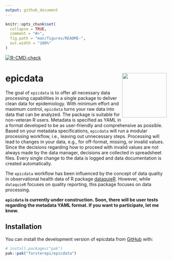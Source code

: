 ```yaml
---
output: github_document
---
```


```r
knitr::opts_chunk$set(
  collapse = TRUE,
  comment = "#>",
  fig.path = "man/figures/README-",
  out.width = "100%"
)
```

[![R-CMD-check](https://github.com/forsterepi/epicdata/actions/workflows/R-CMD-check.yaml/badge.svg)](https://github.com/forsterepi/epicdata/actions/workflows/R-CMD-check.yaml)

# epicdata <img src="man/figures/logo.png" align="right" height="139"/>

The goal of `epicdata` is to offer all necessary data processing capabilities in a single package to deliver clean data for epidemiology. With minimum effort and maximum control, `epicdata` turns your raw data into data that can be analyzed. The package is suitable for non-veteran R users. Metadata is specified as YAML in a format developed to be as user-friendly and comprehensive as possible. Based on your metadata specifications, `epicdata` will run a modular processing workflow, i.e., leaving out unnecessary steps. Processing will lead to changes in your data, e.g., for off-format, missing, or invalid values. Since the decisions regarding how to proceed with invalid values are not always made by the data manager, decisions are collected in spreadsheet files. Every single change to the data is logged and data documentation is created automatically.

The `epicdata` workflow has been influenced by the concept of data quality in observational health data of R package [dataquieR](https://dataquality.qihs.uni-greifswald.de/IntroductoryTutorial.html). However, while `dataquieR` focuses on quality reporting, this package focuses on data processing. 

**`epicdata` is currently under construction. Soon, there will be user tests regarding the metadata YAML format. If you want to participate, let me know.**

## Installation

You can install the development version of epicdata from [GitHub](https://github.com/) with:

``` r
# install.packages("pak")
pak::pak("forsterepi/epicdata")
```

